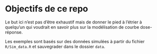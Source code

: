 # Objectifs de ce repo

Le but ici n'est pas d'être exhaustif mais de donner le pied à l'étrier à quelqu'un qui voudrait en savoir plus sur la modélisation de courbe dose-réponse. 

Les exemples sont basés sur des données simulées à partir du fichier `R/Sim_data.R` et sauvegrader dans le dossier `data`. 

